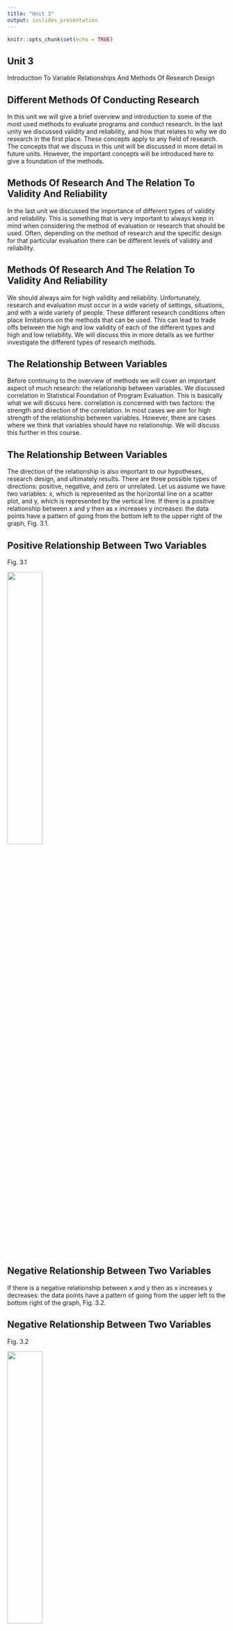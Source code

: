 ```yaml
---
title: "Unit 3"
output: ioslides_presentation
---
```


```r
knitr::opts_chunk$set(echo = TRUE)
```



## Unit 3

Introduction To Variable Relationships And Methods Of Research Design



## Different Methods Of Conducting Research

In this unit we will give a brief overview and introduction to some of the most used methods to evaluate programs and conduct research. In the last unity we discussed validity and reliability, and how that relates to why we do research in the first place. These concepts apply to any field of research. The concepts that we discuss in this unit will be discussed in more detail in future units. However, the important concepts will be introduced here to give a foundation of the methods. 


## Methods Of Research And The Relation To Validity And Reliability

In the last unit we discussed the importance of different types of validity and reliability. This is something that is very important to always keep in mind when considering the method of evaluation or research that should be used. Often, depending on the method of research and the specific design for that particular evaluation there can be different levels of validity and reliability. 



## Methods Of Research And The Relation To Validity And Reliability

We should always aim for high validity and reliability. Unfortunately, research and evaluation must occur in a wide variety of settings, situations, and with a wide variety of people. These different research conditions often place limitations on the methods that can be used. This can lead to trade offs between the high and low validity of each of the different types and high and low reliability. We will discuss this in more details as we further investigate the different types of research methods. 


## The Relationship Between Variables

Before continuing to the overview of methods we will cover an important aspect of much research: the relationship between variables. We discussed correlation in Statistical Foundation of Program Evaluation. This is basically what we will discuss here. correlation is concerned with two factors: the strength and direction of the correlation. In most cases we aim for high strength of the relationship between variables. However, there are cases where we think that variables should have no relationship. We will discuss this further in this course.


## The Relationship Between Variables

The direction of the relationship is also important to our hypotheses, research design, and ultimately results. There are three possible types of directions: positive, negative, and zero or unrelated. Let us assume we have two variables: x, which is represented as the horizontal line on a scatter plot, and y, which is represented by the vertical line. If there is a positive relationship between x and y then as x increases y increases: the data points have a pattern of going from the bottom left to the upper right of the graph, Fig. 3.1.



## Positive Relationship Between Two Variables

Fig. 3.1

<img src="Positive_Relationship_Plot_Corr.png" width="40%" height="40%">




## Negative Relationship Between Two Variables

If there is a negative relationship between x and y then as x increases y decreases: the data points have a pattern of going from the upper left to the bottom right of the graph, Fig. 3.2.

## Negative Relationship Between Two Variables

Fig. 3.2

<img src="Negative_Relationship_Plot_Corr.png" width="40%" height="40%">




## No Relationship Between Two Variables

If there is a zero or no relationship between x and y then as x increases y increases: the data points have a pattern of going from the bottom left to the upper right of the graph, Fig. 3.3 & Fig. 3.4

## No Relationship Between Two Variables

Fig. 3.3

<img src="Zero_Relationship_Plot_Corr.png" width="40%" height="40%">



## No Relationship Between Two Variables


Fig. 3.4

<img src="Zero_Relationship_Plot_Scattered_Corr.png" width="40%" height="40%">



## From Relationships Between Variables To Methods Of Evaluating Relationships

Now that we have covered an important underlying theme of how variables are related to each other, we will now cover, in general, several main methods of collecting data for research. It is important to keep in mind some reasons why we evaluate programs. As discussed earlier, programs have many costs, including monetary, organizational change, potential training, etc. In addition, programs may have unforeseen negative factors. Therefore, it is very important to have methods to evaluate the success of the program, but also any negative aspects. Other reasons for research may be we are simply interested in the impacts of the many factors, the process of how the organization functions, or simply how the many factors that are part of the organization (variables) relate to each other. 



## Evaluating Relationships Of Variables In Programs And Outcomes

One very important aspect of designing research is properly define the variables that are involved. Organizations are very complex and dynamical systems with many moving parts. These different factors can all potentially play a role in how a program functions in an organization. Therefore, it is essential to define and understand how you believe these factors interact with the program, and each other once the program is or has been implemented.



## Evaluating Relationships Of Variables In Programs And Outcomes

Each of these factors could be a potential variable. Therefore, it is very important to think of these factors as potential varliables and how they may relate to the variables that are part of the program. At this point the next thing to consider is after identifying variables that could be factors is to consider how they function: are they factors that could be potential factors and causes of the outcomes of the program implementation or could they be potential factors that are results that are seen in the outcome or results of the program implementations?


## Evaluating Relationships Of Variables In Programs And Outcomes

These factors are important parts of program evaluation and statists that we have discussed previously: the independent and dependent variables. Let us review the function and differences between independent variables and dependent variables. Independent variables are variables that are free to change or  that the researcher can actually manipulate directly. However, all variables change by definition, but independent variables are thought to be inputs rather than outcomes. In a program this would be factors that change when the program is implemented that could factor into, predict or cause the outcome of the program. 



## Evaluating Relationships Of Variables In Programs And Outcomes

Dependent variables also change. However, the researcher believes that the change is caused or influenced by the changes in the independent variables. The dependent variable would be the outcome of the implemented program and the independent variables. In the regression model the dependent variables are the $y$'s and the independent variables are the $x$'s.


## Evaluating Relationships Of Variables In Programs And Outcomes

So far we have focussed mostly on variables that are inputs and changes of the program and outcomes of the program. However, there is a third category of variables that must alwasy be considered when designing research. This third category includes inherent characteristics or factors that that are inherent to the organization and controlled variables other than the independent variable that is the focus of the of interest. Inherent characteristics and control variables are other variables that may predict or cause the outcome of the program. 



## Evaluating Relationships Of Variables In Programs And Outcomes

Often there are many additional factors that can play a role in the success of a program. Therefore, a good researcher will consider what factors may have a considerable role. Recall from Statistical Foundations of Program Evaluation that omitted variables can drastically affect how the included independend variables are related to the outcome. This is essentially the same issue here. Therefore, a good researcher must design the research considereing these factors.


## Evaluating Relationships Of Variables In Programs And Outcomes


First, let us consider inherent characteristics tha may be factors. Organizations come with many factors that are simply inherent to the culture of the organization, the structure of the organization, and widely variable characteristics that the people in the organization have. Usually these are characteristics the cannot be changed or are very likely not to be changed. 


## Evaluating Relationships Of Variables In Programs And Outcomes


As an example let us think about the characteristics that the people in the organization have. There are several that are very common and often used. For example, there are many demographic characteristics, such as living location, education, sex, race, age, and socio-economic status. These are all variables that we must consider, but are not part of the hypothesis or theory that is being evaluated. However, these are easily measured variables and the data should always be collected. The different cultures and structure of the organization also may need to be collected as data. The main point is that there are many uncontrollable factors and variables in organizations that may have an influence on the outcome or affect and interact with the other independent variables. This is why including some may address the omitted variable bias.


## Evaluating Relationships Of Variables In Programs And Outcomes

Let us discuss controlled variables. These are variables that we would hold constant during the research. In other words, these variables could take on different values, but keep them the same for all of the data that we collect. The reason is that we know they can influence the results, but we are interested in the independent variables of interest in the research. For, with pay raise and productivity, we know that there could be other factors, such as experience or age that may also may influence the productivity. Therefore, researchers often make sure that everyone that participates in the research have the same category of experience and age. One caution is that sometimes allowing these factors to vary often can tell us more about how the independent variable actually influences the outcome with the other more naturally changing factors. Therefore, it is important to consider how these variables are used.


## Overview Of Research Methods

Finally, we will move on a brief overview of very general research methods, which will be discussed in much more detail in later units. An important thing for a person that is conducting research is carefully design the method conducting the research and collecting the data. If the researched is designed poorly even great statistics will not be useful and often the study results are not worth much. One reason is that if that data are not to good level of validity, reliability, and as have errors, bias, inaccuracies or potentially represents or measures something different than the researcher intended then the results cannot be trusted. When thinking about all of the postential costs in program implementation and outcomes one can see why quality evaluation and research is incredible important. 


## Overview Of Non-Experimental Methods

Non-experimental designs are often used in organizations due to certain limitations. These may include to conduct the evaluation after the program began or the program could be over, true experiments may be interuptive to the functioning of the organization, and also ethical concerns of conducting experiments with employees and members of the organization. For these reasons and possibly others, various types of non-experimental methods are used.


## Overview Of Non-Experimental Methods

Observational methods are very common. Basically the researcher collects data by oberving the variables, often types of behavior, quality of functioning, and outcomes. We will discuss the advantages and disadvatages of obersvational research further.  Another very populare method is collecting data by using surveys. Simply asking people about how they make decisions, feel about things in the organization, and what they actually do in the organization can be very useful. A third method is using achival data. This is often used in organizations because the data either has already been collected prior to deciding to conduct an evaluation or the data will be collected because the program implementation is in the past. An important take-away here is that all of these methods have advantages and disadvantages, and that due to limitations only certain methods may be practical and offer the type of data that is needed. 


## Overview Of Experimental Methods

There are several key components that make a research method a true experiment. The first component is that the independent variable, especially the independent variable that is the focuso of the study, is manipulated by the researcher. In observational studies the researcher simply observs how the independent variable changes naturally. In experimental studies the researcher directly changes the value or categore of the independent variable for each person or setting. This helps to make sure that each participant is assigned the experimental condition that is representing the independent variable. In observational studies the researcher does not know all of the factors or why each person is showing the level of the indpendent variable. In an experiment the reason is only because the researcher placed that person in the particular level of the independent variable.


## Overview Of Experimental Methods

There is one other component that is essential to true experiments. This is that participant or people that you are researching are randomly assigned to different conditions or levels of the independent variable. This accomplishes something that is very important to know in evaluation and research. The first component of having the researcher assign each participant to a specific condition or level of the independent variable helps to make sure that the reason that each participant is in that condition or level is due to the researcher and not some other reason that may expain why they are ther or the outcome. Again, this is related to the omitted variable problem.


## Overview of Experimental Methods

The randomization helps to minimize the chance that there are other omitted variables that could explain the results. Randomization basically makes it very unlikely that there are other explanations for how the independent variable leads to the results. Randomization creates the different groups of paricipants that are in one of the different conditions or levels of the independent variable. This leads to minimizing the chance that the participants are differnt on average with other variables and characteristics, but differ only on the condition that they are in with respect to the independent variable. Because of this, researchers can feel more confident that the independent variable caused the change in the dependent variable. We will discuss this much in more detail later in the course. 



## Wrapping Up The overview Of Variable Relationships And Methods Of Research Design


We have seen the importance of considering many factors before beginning the evaluation or research of a program. The first important factor we discussed is are the variables and how they may be related to each other and how the independnt variables may be related to the dependent variable. These factors may be very complex and need to be thought about very carefully. The goal is to choose the best and most appropriate variables for the study that can accurately measure the inputs to the program and the ouctomes of the program. We also sall that we must be sure to consider altherative variables that may function as omitted variables.


## Wrapping Up The overview Of Variable Relationships And Methods Of Research Design

We also sall there are different methods that we can use for evaluation and research. This is very integrated in the decision of what variables should be used. Each method has advantages and disadvantages, and also practical and ethical limitations may have a role in the appropriate method. Just as with choosing the most appropriate variables for the study, the researcher must deliberate over the different methods that should be used. As we will see the method design is very important in research and researchers should spend much time designing the evaluation and research.


## Looking Forward

-We will next discuss in much more detail the many methods of non-experimental methods.

-We will discuss the many advantages and disadvantages of non-experimental methods.

-We will begin to discuss the ethical issues in non-experimental methods

















